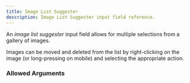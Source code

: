 ```yaml
---
title: Image List Suggester
description: Image List Suggester input field reference.
---
```



<InputFieldInfo type={InputFieldType.IMAGE_LIST_SUGGESTER}></InputFieldInfo>

An _image list suggester_ input field allows for multiple selections from a gallery of images.

Images can be moved and deleted from the list by right-clicking on the image (or long-pressing on mobile) and selecting the appropriate action.

### Allowed Arguments

<InputFieldAllowedArguments type={InputFieldType.IMAGE_LIST_SUGGESTER}></InputFieldAllowedArguments>
